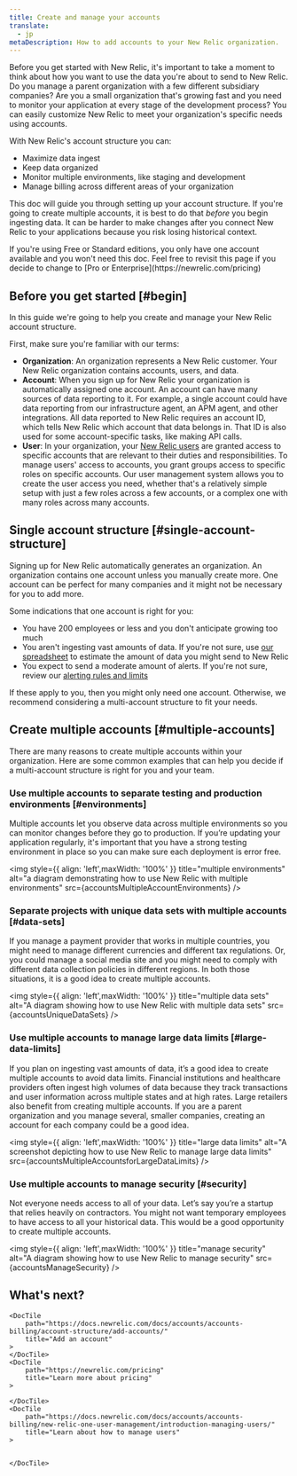 ```yaml
---
title: Create and manage your accounts
translate:
  - jp
metaDescription: How to add accounts to your New Relic organization. 
---
```






Before you get started with New Relic, it's important to take a moment to think about how you want to use the data you're about to send to New Relic. Do you manage a parent organization with a few different subsidiary companies? Are you a small organization that's growing fast and you need to monitor your application at every stage of the development process?  You can easily customize New Relic to meet your organization's specific needs using accounts. 

With New Relic's account structure you can:

* Maximize data ingest
* Keep data organized 
* Monitor multiple environments, like staging and development
* Manage billing across different areas of your organization

This doc will guide you through setting up your account structure. If you're going to create multiple accounts, it is best to do that _before_ you begin ingesting data. It can be harder to make changes after you connect New Relic to your applications because you risk losing historical context.

<Callout variant="tip">
If you're using Free or Standard editions, you only have one account available and you won't need this doc. Feel free to revisit this page if you decide to change to [Pro or Enterprise](https://newrelic.com/pricing)
</Callout>

## Before you get started [#begin]

In this guide we're going to help you create and manage your New Relic account structure. 

First, make sure you're familiar with our terms:

* **Organization**:  An organization represents a New Relic customer. Your New Relic organization contains accounts, users, and data.
* **Account**: When you sign up for New Relic your organization is automatically assigned one account. An account can have many sources of data reporting to it. For example, a single account could have data reporting from our infrastructure agent, an APM agent, and other integrations. All data reported to New Relic requires an account ID, which tells New Relic which account that data belongs in. That ID is also used for some account-specific tasks, like making API calls. 
* **User**: In your organization, your [New Relic users](/docs/accounts/accounts-billing/new-relic-one-user-management/introduction-managing-users/) are granted access to specific accounts that are relevant to their duties and responsibilities. To manage users' access to accounts, you grant groups access to specific roles on specific accounts. Our user management system allows you to create the user access you need, whether that's a relatively simple setup with just a few roles across a few accounts, or a complex one with many roles across many accounts. 

## Single account structure [#single-account-structure]

Signing up for New Relic automatically generates an organization. An organization contains one account unless you manually create more. One account can be perfect for many companies and it might not be necessary for you to add more. 

Some indications that one account is right for you:

* You have 200 employees or less and you don't anticipate growing too much
* You aren't ingesting vast amounts of data. If you're not sure, use [our spreadsheet](https://newrelic.com/blog/nerdlog/estimate-data-cost) to estimate the amount of data you might send to New Relic
* You expect to send a moderate amount of alerts. If you're not sure, review our [alerting rules and limits](/docs/alerts-applied-intelligence/new-relic-alerts/learn-alerts/rules-limits-alerts/)

If these apply to you, then you might only need one account. Otherwise, we recommend considering a multi-account structure to fit your needs.

## Create multiple accounts [#multiple-accounts]

There are many reasons to create multiple accounts within your organization. Here are some common examples that can help you decide if a multi-account structure is right for you and your team.

### Use multiple accounts to separate testing and production environments [#environments]

Multiple accounts let you observe data across multiple environments so you can monitor changes before they go to production. If you’re updating your application regularly, it's important that you have a strong testing environment in place so you can make sure each deployment is error free.

<img
    style={{ align: 'left',maxWidth: '100%' }}
    title="multiple environments"
    alt="a diagram demonstrating how to use New Relic with multiple environments"
    src={accountsMultipleAccountEnvironments}
/>

### Separate projects with unique data sets with multiple accounts [#data-sets]

If you manage a payment provider that works in multiple countries, you might need to manage different currencies and different tax regulations. Or, you could manage a social media site and you might need to comply with different data collection policies in different regions. In both those situations, it is a good idea to create multiple accounts. 

<img
    style={{ align: 'left',maxWidth: '100%' }}
    title="multiple data sets"
    alt="A diagram showing how to use New Relic with multiple data sets"
    src={accountsUniqueDataSets}
/>

### Use multiple accounts to manage large data limits [#large-data-limits]

If you plan on ingesting vast amounts of data, it’s a good idea to create multiple accounts to avoid data limits. Financial institutions and healthcare providers often ingest high volumes of data because they track transactions and user information across multiple states and at high rates. Large retailers also benefit from creating multiple accounts. If you are a parent organization and you manage several, smaller companies, creating an account for each company could be a good idea. 

<img
    style={{ align: 'left',maxWidth: '100%' }}
    title="large data limits"
    alt="A screenshot depicting how to use New Relic to manage large data limits"
    src={accountsMultipleAccountsforLargeDataLimits}
/>

### Use multiple accounts to manage security [#security]

Not everyone needs access to all of your data. Let’s say you’re a startup that relies heavily on contractors. You might not want temporary employees to have access to all your historical data. This would be a good opportunity to create multiple accounts. 

<img
    style={{ align: 'left',maxWidth: '100%' }}
    title="manage security"
    alt="A diagram showing how to use New Relic to manage security"
    src={accountsManageSecurity}
/>

## What's next?

<DocTiles>

    <DocTile
        path="https://docs.newrelic.com/docs/accounts/accounts-billing/account-structure/add-accounts/"
        title="Add an account"
    >
    </DocTile>
    <DocTile
        path="https://newrelic.com/pricing"
        title="Learn more about pricing"
    >
        
    </DocTile>
    <DocTile
        path="https://docs.newrelic.com/docs/accounts/accounts-billing/new-relic-one-user-management/introduction-managing-users/"
        title="Learn about how to manage users"
    >
 
        
    </DocTile>

</DocTiles>
